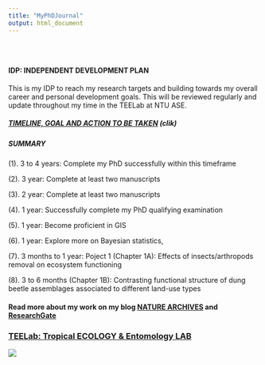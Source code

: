 ```yaml
---
title: "MyPhDJournal"
output: html_document
---
```


<style type="text/css">
.title {
  display: none;
}

#getting-started img {
  margin-right: 10px;
}

</style>

<div class="row" style="padding-top: 30px;">
<div class="col-sm-6">

#### **IDP: INDEPENDENT DEVELOPMENT PLAN**

This is my IDP to reach my research targets and building towards my overall career and personal development goals. This will be reviewed regularly and update throughout my time in the TEELab at NTU ASE.



##### [TIMELINE, GOAL AND ACTION TO BE TAKEN](https://drive.google.com/file/d/1jib634E25KJ7aVLxV4TJNekfn-5AJqpZ/view?usp=sharing) (clik)




##### SUMMARY 

(1). 3 to 4 years: Complete my PhD successfully within this timeframe 

(2). 3 year: Complete at least two manuscripts

(3). 2 year: Complete at least two manuscripts

(4). 1 year: Successfully complete my PhD qualifying examination

(5). 1 year: Become proficient in GIS

(6). 1 year: Explore more on Bayesian statistics, 

(7). 3 months to 1 year: 
Poject 1 (Chapter 1A): Effects of insects/arthropods removal on ecosystem functioning

(8). 3 to 6 months (Chapter 1B): Contrasting functional structure of dung beetle assemblages associated to different land-use types 


#### Read more about my work on my blog [NATURE ARCHIVES](https://naturearchives.wordpress.com/published-work/) and [ResearchGate](https://www.researchgate.net/profile/Tharaka_Priyadarshana)


</div>
<div class="col-sm-6">

### [TEELab: Tropical ECOLOGY & Entomology LAB](https://teelabntu.wixsite.com/home)

<a href = "https://naturearchives.wordpress.com/">
![](images/ft.jpg)
</a>
</div>
